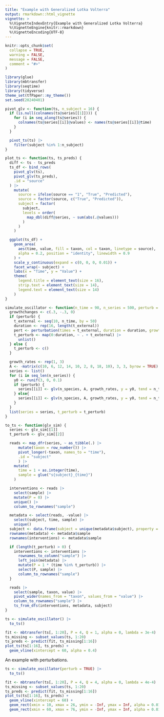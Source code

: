 ```yaml
---
title: "Example with Generalized Lotka Volterra"
output: rmarkdown::html_vignette
vignette: >
  %\VignetteIndexEntry{Example with Generalized Lotka Volterra}
  %\VignetteEngine{knitr::rmarkdown}
  %\VignetteEncoding{UTF-8}
---
```


```r
knitr::opts_chunk$set(
  collapse = TRUE,
  warning = FALSE,
  message = FALSE,
  comment = "#>"
)
```

```r
library(glue)
library(mbtransfer)
library(seqtime)
library(tidyverse)
theme_set(tfPaper::my_theme())
set.seed(20240401)

pivot_glv <- function(ts, n_subject = 16) {
  if (is.null(colnames(ts@series[[1]]))) {
    for (i in seq_along(ts@series)) {
      colnames(ts@series[[i]]@values) <- names(ts@series[[i]]@time)
    }
  }

  pivot_ts(ts) |>
    filter(subject %in% 1:n_subject)
}

plot_ts <- function(ts, ts_preds) {
  diff <- ts - ts_preds
  ts_df <- bind_rows(
    pivot_glv(ts),
    pivot_glv(ts_preds),
    .id = "source"
  ) |>
    mutate(
      source = ifelse(source == "1", "True", "Predicted"),
      source = factor(source, c("True", "Predicted")),
      subject = factor(
        subject,
        levels = order(
          map_dbl(diff@series, ~ sum(abs(.@values)))
        )
      )
    )

  ggplot(ts_df) +
    geom_area(
      aes(time, value, fill = taxon, col = taxon, linetype = source), 
      alpha = 0.2, position = "identity", linewidth = 0.9
    ) +
    scale_y_continuous(expand = c(0, 0, 0, 0.01)) +
    facet_wrap(~ subject) +
    labs(x = "Time", y = "Value") +
    theme(
      legend.title = element_text(size = 16),
      strip.text = element_text(size = 14),
      legend.text = element_text(size = 14)
    )
}

simulate_oscillator <- function(n_time = 90, n_series = 500, perturb = FALSE) {
  growthchanges <- c(.3, -.3, 0)
  if (perturb) {
    t_external <- seq(10, n_time, by = 50)
    duration <- rep(16, length(t_external))
    pert <- perturbation(times = t_external, duration = duration, growthchanges = growthchanges)
    t_perturb <- map(0:duration, ~ . + t_external) |>
      unlist()
  } else {
    t_perturb <- c()
  }

  growth_rates <- rep(1, 3)
  A <- -matrix(c(10, 6, 12, 14, 10, 2, 8, 18, 10), 3, 3, byrow = TRUE)
  series <- list()
  for (i in seq_len(n_series)) {
    y0 <- runif(3, 0, 0.1)
    if (perturb) {
      series[[i]] <- glv(n_species, A, growth_rates, y = y0, tend = n_time, tstep = 3, perturb = pert)
    } else{
      series[[i]] <- glv(n_species, A, growth_rates, y = y0, tend = n_time, tstep = 3)
    }
  }
  list(series = series, t_perturb = t_perturb)
}

to_ts <- function(glv_sim) {
  series <- glv_sim[[1]]
  t_perturb <- glv_sim[[2]]

  reads <- map_dfr(series, ~ as_tibble(.) |> 
      mutate(taxon = row_number()) |>
      pivot_longer(-taxon, names_to = "time"),
      .id = "subject"
      ) |>
    mutate(
      time = 1 + as.integer(time),
      sample = glue("s{subject}_{time}")
    )

  interventions <- reads |>
    select(sample) |>
    mutate(P = 0) |>
    unique() |>
    column_to_rownames("sample")

  metadata <- select(reads, -value) |>
    select(subject, time, sample) |>
    unique()
  subject <- data.frame(subject = unique(metadata$subject), property = 0)
  rownames(metadata) <- metadata$sample
  rownames(interventions) <- metadata$sample

  if (length(t_perturb) > 0) {
    interventions <- interventions |>
      rownames_to_column("sample") |> 
      left_join(metadata) |>
      mutate(P = 1 * (time %in% t_perturb)) |>
      select(P, sample) |>
      column_to_rownames("sample")
  }

  reads |>
    select(sample, taxon, value) |>
    pivot_wider(names_from = "taxon", values_from = "value") |>
    column_to_rownames("sample") |>
    ts_from_dfs(interventions, metadata, subject)
}
```


```r
ts <- simulate_oscillator() |>
  to_ts()

fit <- mbtransfer(ts[, 1:20], P = 4, Q = 1, alpha = 0, lambda = 3e-4)
ts_missing <- subset_values(ts, 1:20)
ts_preds <- predict(fit, ts_missing[1:16])
plot_ts(ts[1:16], ts_preds) +
  geom_vline(xintercept = 60, alpha = 0.4)
```

An example with perturbations.

```r
ts <- simulate_oscillator(perturb = TRUE) |>
  to_ts()

fit <- mbtransfer(ts[, 1:20], P = 4, Q = 4, alpha = 0, lambda = 4e-4)
ts_missing <- subset_values(ts, 1:20)
ts_preds <- predict(fit, ts_missing[1:16])
plot_ts(ts[1:16], ts_preds) +
  geom_vline(xintercept = 60) +
  geom_rect(xmin = 10, xmax = 26, ymin = -Inf, ymax = Inf, alpha = 0.01, fill = "#f6f6f6") +
  geom_rect(xmin = 60, xmax = 76, ymin = -Inf, ymax = Inf, alpha = 0.01, fill = "#f6f6f6") 
```